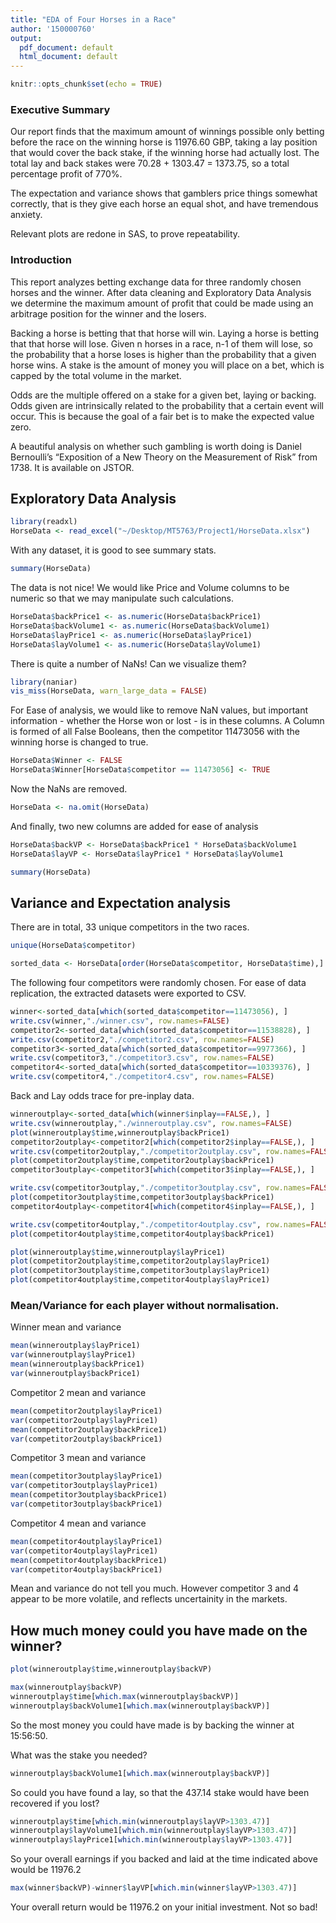 ```yaml
---
title: "EDA of Four Horses in a Race"
author: '150000760'
output:
  pdf_document: default
  html_document: default
---
```


```r
knitr::opts_chunk$set(echo = TRUE)
```
### Executive Summary

Our report finds that the maximum amount of winnings possible only betting before the race on the winning horse is 11976.60 GBP, taking a lay position that would cover the back stake, if the winning horse had actually lost. The total lay and back stakes were 70.28 + 1303.47 = 1373.75, so a total percentage profit of 770%. 

The expectation and variance shows that gamblers price things somewhat correctly, that is they give each horse an equal shot, and have tremendous anxiety. 

Relevant plots are redone in SAS, to prove repeatability. 

### Introduction

This report analyzes betting exchange data for three randomly chosen horses and the winner. After data cleaning and Exploratory Data Analysis we determine the maximum amount of profit that could be made using an arbitrage position for the winner and the losers. 

Backing a horse is betting that that horse will win. Laying a horse is betting that that horse will lose. Given n horses in a race, n-1 of them will lose, so the probability that a horse loses is higher than the probability that a given horse wins. A stake is the amount of money you will place on a bet, which is capped by the total volume in the market. 

Odds are the multiple offered on a stake for a given bet, laying or backing. Odds given are intrinsically related to the probability that a certain event will occur. This is because the goal of a fair bet is to make the expected value zero. 

A beautiful analysis on whether such gambling is worth doing is Daniel Bernoulli's "Exposition of a New Theory on the Measurement of Risk" from 1738. It is available on JSTOR. 

## Exploratory Data Analysis

```r
library(readxl)
HorseData <- read_excel("~/Desktop/MT5763/Project1/HorseData.xlsx")
```


With any dataset, it is good to see summary stats. 

```r
summary(HorseData)
```

The data is not nice! We would like Price and Volume columns to be numeric so that we may manipulate such calculations. 

```r
HorseData$backPrice1 <- as.numeric(HorseData$backPrice1)
HorseData$backVolume1 <- as.numeric(HorseData$backVolume1)
HorseData$layPrice1 <- as.numeric(HorseData$layPrice1)
HorseData$layVolume1 <- as.numeric(HorseData$layVolume1)
```


There is quite a number of NaNs! Can we visualize them? 

```r
library(naniar)
vis_miss(HorseData, warn_large_data = FALSE)
```

For Ease of analysis, we would like to remove NaN values, but important information - whether the Horse won or lost - is in these columns. A Column is formed of all False Booleans, then the competitor 11473056 with the winning horse is changed to true. 

```r
HorseData$Winner <- FALSE
HorseData$Winner[HorseData$competitor == 11473056] <- TRUE

```
Now the NaNs are removed. 

```r
HorseData <- na.omit(HorseData)
```

And finally, two new columns are added for ease of analysis
```r
HorseData$backVP <- HorseData$backPrice1 * HorseData$backVolume1
HorseData$layVP <- HorseData$layPrice1 * HorseData$layVolume1
```

```r
summary(HorseData)
```


## Variance and Expectation analysis

There are in total, 33 unique competitors in the two races. 

```r
unique(HorseData$competitor)
```


```r
sorted_data <- HorseData[order(HorseData$competitor, HorseData$time),]
```

The following four competitors were randomly chosen. For ease of data replication, the extracted datasets were exported to CSV. 
```r
winner<-sorted_data[which(sorted_data$competitor==11473056), ]
write.csv(winner,"./winner.csv", row.names=FALSE)
competitor2<-sorted_data[which(sorted_data$competitor==11538828), ]
write.csv(competitor2,"./competitor2.csv", row.names=FALSE)
competitor3<-sorted_data[which(sorted_data$competitor==9977366), ]
write.csv(competitor3,"./competitor3.csv", row.names=FALSE)
competitor4<-sorted_data[which(sorted_data$competitor==10339376), ]
write.csv(competitor4,"./competitor4.csv", row.names=FALSE)
```

Back and Lay odds trace for pre-inplay data. 

```r

winneroutplay<-sorted_data[which(winner$inplay==FALSE,), ]
write.csv(winneroutplay,"./winneroutplay.csv", row.names=FALSE)
plot(winneroutplay$time,winneroutplay$backPrice1)
competitor2outplay<-competitor2[which(competitor2$inplay==FALSE,), ]
write.csv(competitor2outplay,"./competitor2outplay.csv", row.names=FALSE)
plot(competitor2outplay$time,competitor2outplay$backPrice1)
competitor3outplay<-competitor3[which(competitor3$inplay==FALSE,), ]

write.csv(competitor3outplay,"./competitor3outplay.csv", row.names=FALSE)
plot(competitor3outplay$time,competitor3outplay$backPrice1)
competitor4outplay<-competitor4[which(competitor4$inplay==FALSE,), ]

write.csv(competitor4outplay,"./competitor4outplay.csv", row.names=FALSE)
plot(competitor4outplay$time,competitor4outplay$backPrice1)
```


```r
plot(winneroutplay$time,winneroutplay$layPrice1)
plot(competitor2outplay$time,competitor2outplay$layPrice1)
plot(competitor3outplay$time,competitor3outplay$layPrice1)
plot(competitor4outplay$time,competitor4outplay$layPrice1)
```
### Mean/Variance for each player without normalisation. 


Winner mean and variance 
```r
mean(winneroutplay$layPrice1)
var(winneroutplay$layPrice1)
mean(winneroutplay$backPrice1)
var(winneroutplay$backPrice1)
```
Competitor 2 mean and variance

```r
mean(competitor2outplay$layPrice1)
var(competitor2outplay$layPrice1)
mean(competitor2outplay$backPrice1)
var(competitor2outplay$backPrice1)
```
Competitor 3 mean and variance

```r
mean(competitor3outplay$layPrice1)
var(competitor3outplay$layPrice1)
mean(competitor3outplay$backPrice1)
var(competitor3outplay$backPrice1)
```
Competitor 4 mean and variance
```r
mean(competitor4outplay$layPrice1)
var(competitor4outplay$layPrice1)
mean(competitor4outplay$backPrice1)
var(competitor4outplay$backPrice1)
```


Mean and variance do not tell you much. However competitor 3 and 4 appear to be more volatile, and reflects uncertainity in the markets. 


## How much money could you have made on the winner?

```r
plot(winneroutplay$time,winneroutplay$backVP)
```


```r

max(winneroutplay$backVP)
winneroutplay$time[which.max(winneroutplay$backVP)]
winneroutplay$backVolume1[which.max(winneroutplay$backVP)]
```
So the most money you could have made is by backing the winner at 15:56:50.

What was the stake you needed?

```r
winneroutplay$backVolume1[which.max(winneroutplay$backVP)]
```

So could you have found a lay, so that the 437.14 stake would have been recovered if you lost?

```r
winneroutplay$time[which.min(winneroutplay$layVP>1303.47)]
winneroutplay$layVolume1[which.min(winneroutplay$layVP>1303.47)]
winneroutplay$layPrice1[which.min(winneroutplay$layVP>1303.47)]
```
So your overall earnings if you backed and laid at the time indicated above would be 11976.2 

```r
max(winner$backVP)-winner$layVP[which.min(winner$layVP>1303.47)]
```
Your overall return would be 11976.2 on your initial investment. Not so bad!



